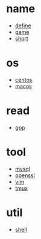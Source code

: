 = name =
* [[define]]
* [[game]]
* [[short]]

= os =
* [[centos]]
* [[macos]]

= read =
* [[gpp]]

= tool =
* [[mysql]]
* [[openssl]]
* [[vim]]
* [[tmux]]

= util =
* [[shell]]
